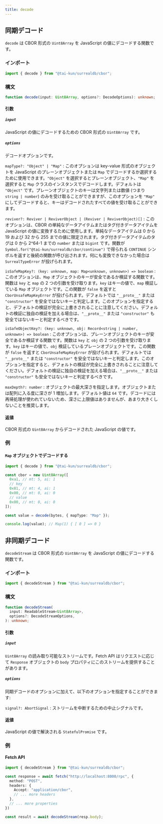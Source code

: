 ```yaml
---
title: decode
---
```


## 同期デコード

`decode` は CBOR 形式の `Uint8Array` を JavaScript の値にデコードする関数です。

### インポート

```ts
import { decode } from "@tai-kun/surrealdb/cbor";
```

### 構文

```ts
function decode(input: Uint8Array, options?: DecodeOptions): unknown;
```

#### 引数

##### `input`

JavaScript の値にデコードするための CBOR 形式の `Uint8Array` です。

##### `options`

デコードオプションです。

`mapType?: "Object" | "Map"`
:   このオプションは key-value 形式のオブジェクトを JavaScript のプレーンオブジェクトまたは `Map` でデコードするか選択するために使用できます。`"Object"` を選択するとプレーンオブジェクト、`"Map"` を選択すると `Map` クラスのインスタンスでデコードします。デフォルトは `"Object"` です。プレーンオブジェクトのキーは文字列または数値 (つまり `string | number`) のみを受け取ることができますが、このオプションを `"Map"` にしてデコードすると、キーはデコードされたすべての値を受け取ることができます。

`reviver?: Reviver | ReviverObject | (Reviver | ReviverObject)[]`
:   このオプションは、CBOR の単純なデータアイテムまたはタグ付きデータアイテムを JavaScript の値に変換するために使用します。単純なデータアイテムは 0 から 19 および 32 から 255 までの値に限定されます。タグ付きデータアイテムのタグは 0 から 2^64-1 までの `number` または `bigint` です。関数が `Symbol.for("@tai-kun/surrealdb/cbor/continue")` で得られる `CONTINUE` シンボルを返すと後続の関数が呼び出されます。何にも変換できなかった場合は `SurrealTypeError` が投げられます。

`isSafeMapKey?: (key: unknown, map: Map<unknown, unknown>) => boolean`
:   このオプションは、`Map` オブジェクトのキーが安全であるか検証する関数です。関数は `key` と `map` の 2 つの引数を受け取ります。`key` はキーの値で、`map` 検証している `Map` オブジェクトです。この関数が `false` を返すと `CborUnsafeMapKeyError` が投げられます。デフォルトでは `"__proto__"` または `"constructor"` を安全ではないキーと判定します。このオプションを指定すると、デフォルトの検証が完全に上書きされることに注意してください。デフォルトの検証に独自の検証を加える場合は、`"__proto__"` または `"constructor"` も安全ではないキーと判定するべきです。

`isSafeObjectKey?: (key: unknown, obj: Record<string | number, unknown>) => boolean`
:   このオプションは、プレーンオブジェクトのキーが安全であるか検証する関数です。関数は `key` と `obj` の 2 つの引数を受け取ります。`key` はキーの値で、`obj` 検証しているプレーンオブジェクトです。この関数が `false` を返すと `CborUnsafeMapKeyError` が投げられます。デフォルトでは `"__proto__"` または `"constructor"` を安全ではないキーと判定します。このオプションを指定すると、デフォルトの検証が完全に上書きされることに注意してください。デフォルトの検証に独自の検証を加える場合は、`"__proto__"` または `"constructor"` も安全ではないキーと判定するべきです。

`maxDepth?: number`
:   オブジェクトの最大深さを指定します。オブジェクトまたは配列に入る度に深さが 1 増加します。デフォルト値は `64` です。デコードには再帰処理が使われていないため、深さに上限値はありませんが、あまり大きくしないことを推奨します。

#### 返値

CBOR 形式の `Uint8Array` からデコードされた JavaScript の値です。

### 例

#### `Map` オブジェクトでデコードする

```ts
import { decode } from "@tai-kun/surrealdb/cbor";

const cbor = new Uint8Array([
  0xa1, // mt: 5, ai: 1
  // key
  0x81, // mt: 4, ai: 1
  0x00, // mt: 0, ai: 0
  // value
  0x00, // mt: 0, ai: 0
]);

const value = decode(bytes, { mapType: "Map" });

console.log(value); // Map(1) { [ 0 ] => 0 }
```

## 非同期デコード

`decodeStream` は CBOR 形式の `Uint8Array` を JavaScript の値にデコードする関数です。

### インポート

```ts
import { decodeStream } from "@tai-kun/surrealdb/cbor";
```

### 構文

```ts
function decodeStream(
  input: ReadableStream<Uint8Array>,
  options?: DecodeStreamOptions,
): unknown;
```

#### 引数

##### `input`

`Uint8Array` の読み取り可能なストリームです。Fetch API はリクエストに応じて `Response` オブジェクトの `body` プロパティにこのストリームを提供することがあります。

##### `options`

同期デコードのオプションに加えて、以下のオプションを指定することができます:

`signal?: AbortSignal`
:   ストリームを中断するための中止シグナルです。

#### 返値

JavaScript の値で解決される `StatefulPromise` です。

### 例

#### Fetch API

```ts
import { decodeStream } from "@tai-kun/surrealdb/cbor";

const response = await fetch("http://localhost:8000/rpc", {
  method: "POST",
  headers: {
    Accept: "application/cbor",
    // ... more headers
  },
  // ... more properties
})

const result = await decodeStream(resp.body);
```
